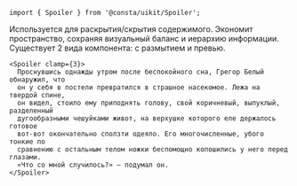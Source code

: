 
```tsx
import { Spoiler } from '@consta/uikit/Spoiler';
```

Используется для раскрытия/скрытия содержимого. Экономит пространство, сохраняя визуальный баланс и иерархию информации. Существует 2 вида компонента: с размытием и превью.

```tsx
<Spoiler clamp={3}>
  Проснувшись однажды утром после беспокойного сна, Грегор Белый обнаружил, что
  он у себя в постели превратился в страшное насекомое. Лежа на твердой спине,
  он видел, стоило ему приподнять голову, свой коричневый, выпуклый, разделенный
  дугообразными чешуйками живот, на верхушке которого еле держалось готовое
  вот-вот окончательно сползти одеяло. Его многочисленные, убого тонкие по
  сравнению с остальным телом ножки беспомощно копошились у него перед глазами.
  «Что со мной случилось?» – подумал он.
</Spoiler>
```

<SpoilerExampleBasic />
